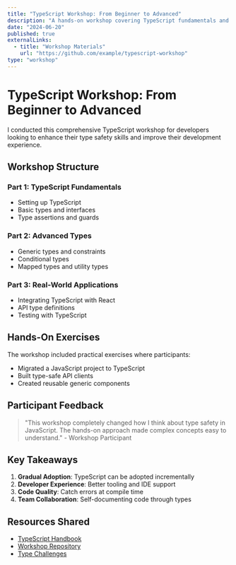 ```yaml
---
title: "TypeScript Workshop: From Beginner to Advanced"
description: "A hands-on workshop covering TypeScript fundamentals and advanced concepts"
date: "2024-06-20"
published: true
externalLinks:
  - title: "Workshop Materials"
    url: "https://github.com/example/typescript-workshop"
type: "workshop"
---
```


# TypeScript Workshop: From Beginner to Advanced

I conducted this comprehensive TypeScript workshop for developers looking to enhance their type safety skills and improve their development experience.

## Workshop Structure

### Part 1: TypeScript Fundamentals

- Setting up TypeScript
- Basic types and interfaces
- Type assertions and guards

### Part 2: Advanced Types

- Generic types and constraints
- Conditional types
- Mapped types and utility types

### Part 3: Real-World Applications

- Integrating TypeScript with React
- API type definitions
- Testing with TypeScript

## Hands-On Exercises

The workshop included practical exercises where participants:

- Migrated a JavaScript project to TypeScript
- Built type-safe API clients
- Created reusable generic components

## Participant Feedback

> "This workshop completely changed how I think about type safety in JavaScript. The hands-on approach made complex concepts easy to understand." - Workshop Participant

## Key Takeaways

1. **Gradual Adoption**: TypeScript can be adopted incrementally
2. **Developer Experience**: Better tooling and IDE support
3. **Code Quality**: Catch errors at compile time
4. **Team Collaboration**: Self-documenting code through types

## Resources Shared

- [TypeScript Handbook](https://www.typescriptlang.org/docs/)
- [Workshop Repository](https://github.com/example/typescript-workshop)
- [Type Challenges](https://github.com/type-challenges/type-challenges)
